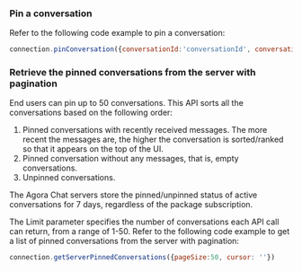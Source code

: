 <PlatformWrapper platform="web">

### Pin a conversation

Refer to the following code example to pin a conversation:

```javaScript
connection.pinConversation({conversationId:'conversationId', conversationType: 'singleChat', isPinned: true})
```

### Retrieve the pinned conversations from the server with pagination

End users can pin up to 50 conversations. This API sorts all the conversations based on the following order:

1. Pinned conversations with recently received messages. The more recent the messages are, the higher the conversation is sorted/ranked so that it appears on the top of the UI.
1. Pinned conversation without any messages, that is, empty conversations.
1. Unpinned conversations.

The Agora Chat servers store the pinned/unpinned status of active conversations for 7 days, regardless of the package subscription.

The Limit parameter specifies the number of conversations each API call can return, from a range of 1-50. Refer to the following code example to get a list of pinned conversations from the server with pagination:

```javaScript
connection.getServerPinnedConversations({pageSize:50, cursor: ''})
```

</PlatformWrapper>